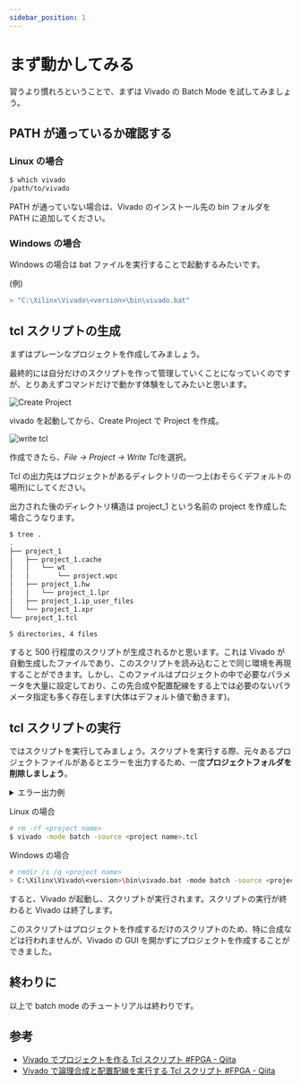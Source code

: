 ```yaml
---
sidebar_position: 1
---
```


# まず動かしてみる

習うより慣れろということで、まずは Vivado の Batch Mode を試してみましょう。

## PATH が通っているか確認する

### Linux の場合

```sh
$ which vivado
/path/to/vivado
```

PATH が通っていない場合は、Vivado のインストール先の bin フォルダを PATH に追加してください。

### Windows の場合

Windows の場合は bat ファイルを実行することで起動するみたいです。

(例)

```sh
> "C:\Xilinx\Vivado\<version>\bin\vivado.bat"
```

## tcl スクリプトの生成

まずはプレーンなプロジェクトを作成してみましょう。

最終的には自分だけのスクリプトを作って管理していくことになっていくのですが、とりあえずコマンドだけで動かす体験をしてみたいと思います。

![Create Project](./img/create_project.png)

vivado を起動してから、Create Project で Project を作成。

![write tcl](./img/write_tcl.png)

作成できたら、*File -> Project -> Write Tcl*を選択。

Tcl の出力先はプロジェクトがあるディレクトリの一つ上(おそらくデフォルトの場所)にしてください。

出力された後のディレクトリ構造は project_1 という名前の project を作成した場合こうなります。

```sh
$ tree .
.
├── project_1
│   ├── project_1.cache
│   │   └── wt
│   │       └── project.wpc
│   ├── project_1.hw
│   │   └── project_1.lpr
│   ├── project_1.ip_user_files
│   └── project_1.xpr
└── project_1.tcl

5 directories, 4 files
```

すると 500 行程度のスクリプトが生成されるかと思います。これは Vivado が自動生成したファイルであり、このスクリプトを読み込むことで同じ環境を再現することができます。しかし、このファイルはプロジェクトの中で必要なパラメータを大量に設定しており、この先合成や配置配線をする上では必要のないパラメータ指定も多く存在します(大体はデフォルト値で動きます)。

## tcl スクリプトの実行

ではスクリプトを実行してみましょう。スクリプトを実行する際、元々あるプロジェクトファイルがあるとエラーを出力するため、一度**プロジェクトフォルダを削除しましょう**。

<details>
<summary>エラー出力例</summary>
<p>

```sh
$ vivado -mode batch -source project_1.tcl

****** Vivado v2022.2 (64-bit)
  **** SW Build 3671981 on Fri Oct 14 04:59:54 MDT 2022
  **** IP Build 3669848 on Fri Oct 14 08:30:02 MDT 2022
    ** Copyright 1986-2022 Xilinx, Inc. All Rights Reserved.

source project_1.tcl
# proc checkRequiredFiles { origin_dir} {
...
# create_project ${_xil_proj_name_} ./${_xil_proj_name_} -part xc7z020clg400-1
ERROR: [Common 17-53] User Exception: Project already exists on disk, please use '-force' option to overwrite:
     /home/cotton/Documents/wiki/project_1/project_1.xpr
     /home/cotton/Documents/wiki/project_1/project_1.cache
     /home/cotton/Documents/wiki/project_1/project_1.hw
     /home/cotton/Documents/wiki/project_1/project_1.ip_user_files
INFO: [Common 17-206] Exiting Vivado at Thu May  8 12:54:16 2025...
```

</p>
</details>

Linux の場合

```sh　
# rm -rf <project name>
$ vivado -mode batch -source <project name>.tcl
```

Windows の場合

```sh
# rmdir /s /q <project name>
> C:\Xilinx\Vivado\<version>\bin\vivado.bat -mode batch -source <project name>.tcl
```

すると、Vivado が起動し、スクリプトが実行されます。スクリプトの実行が終わると Vivado は終了します。

このスクリプトはプロジェクトを作成するだけのスクリプトのため、特に合成などは行われませんが、Vivado の GUI を開かずにプロジェクトを作成することができました。

## 終わりに

以上で batch mode のチュートリアルは終わりです。

## 参考

- [Vivado でプロジェクトを作る Tcl スクリプト #FPGA - Qiita](https://qiita.com/ikwzm/items/666dcf3b90c36d16a0ed)
- [Vivado で論理合成と配置配線を実行する Tcl スクリプト #FPGA - Qiita](https://qiita.com/ikwzm/items/36e5911c155c8303b705)
